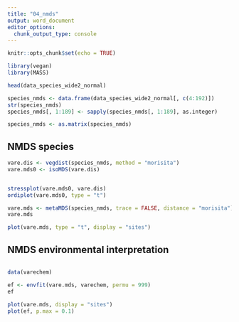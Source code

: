 ```yaml
---
title: "04_nmds"
output: word_document
editor_options: 
  chunk_output_type: console
---
```


```r
knitr::opts_chunk$set(echo = TRUE)
```


```r
library(vegan)
library(MASS)

head(data_species_wide2_normal)

species_nmds <- data.frame(data_species_wide2_normal[, c(4:192)])
str(species_nmds)
species_nmds[, 1:189] <- sapply(species_nmds[, 1:189], as.integer)

species_nmds <- as.matrix(species_nmds)

```

## NMDS species
```r
vare.dis <- vegdist(species_nmds, method = "morisita")
vare.mds0 <- isoMDS(vare.dis)


stressplot(vare.mds0, vare.dis)
ordiplot(vare.mds0, type = "t")
```

```r
vare.mds <- metaMDS(species_nmds, trace = FALSE, distance = "morisita")
vare.mds

plot(vare.mds, type = "t", display = "sites")
```


## NMDS environmental interpretation 

```r

```

```r
data(varechem)

ef <- envfit(vare.mds, varechem, permu = 999)
ef

plot(vare.mds, display = "sites")
plot(ef, p.max = 0.1)


```